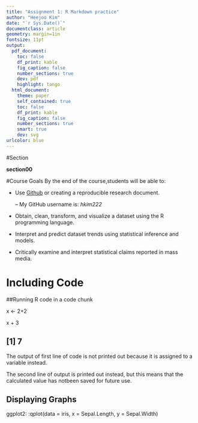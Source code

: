 ```yaml
---
title: "Assignment 1: R Markdown practice"
author: "Heejoo Kim"
date: "`r Sys.Date()`"
documentclass: article
geometry: margin=1in
fontsize: 11pt
output:
  pdf_document:
    toc: false
    df_print: kable
    fig_caption: false
    number_sections: true
    dev: pdf
    highlight: tango
  html_document:
    theme: paper
    self_contained: true
    toc: false
    df_print: kable
    fig_caption: false
    number_sections: true
    smart: true
    dev: svg
urlcolor: blue
---
```


<!-- Write your Markdown below this line -->
#Section 

**section00**

#Course Goals
By the end of the course,students will be able to: 

* Use [Github](www.github.com) or creating a reproducible research document.

     -- My GitHub username is: _hkim222_

* Obtain, clean, transform, and visualize a dataset using the R programming language.

* Interpret and predict dataset trends using statistical inference and models.

* Critically examine and interpret statistical claims reported in mass media.
    
# Including Code

##Running R code in a code chunk

x <- 2+2

x + 3

## [1] 7

The output of first line of code is not printed out because it is assigned to a variable instead.

The second line of output is printed out instead, but this means that the calculated value has notbeen saved for future use.

## Displaying Graphs

ggplot2: :qplot(data = iris, x = Sepal.Length, y = Sepal.Width)